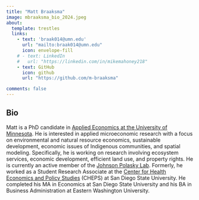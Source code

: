 ```yaml
---
title: "Matt Braaksma"
image: mbraaksma_bio_2024.jpeg
about:
  template: trestles
  links:
    - text: 'braak014@umn.edu'
      url: "mailto:braak014@umn.edu"
      icon: envelope-fill
    # - text: LinkedIn
    #   url: "https://linkedin.com/in/mikemahoney218"
    - text: GitHub
      icon: github
      url: "https://github.com/m-braaksma"

comments: false
---
```


## Bio

Matt is a PhD candidate in [Applied Economics at the University of Minnesota](https://apec.umn.edu/). He is interested in applied microeconomic research with a focus on environmental and natural resource economics, sustainable development, economic issues of Indigenous communities, and spatial modeling. Specifically, he is working on research involving ecosystem services, economic development, efficient land use, and property rights. He is currently an active member of the [Johnson Polasky Lab](https://johnsonpolaskylab.umn.edu/home).
Formerly, he worked as a Student Research Associate at the [Center for Health Economics and Policy Studies](https://cheps.sdsu.edu/) (CHEPS) at San Diego State University. He completed his MA in Economics at San Diego State University and his BA in Business Administration at Eastern Washington University. 

